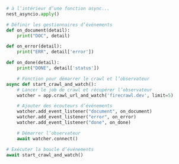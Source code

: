 ```python Python
# à l’intérieur d’une fonction async...
nest_asyncio.apply()

# Définir les gestionnaires d’événements
def on_document(detail):
    print("DOC", detail)

def on_error(detail):
    print("ERR", detail['error'])

def on_done(detail):
    print("DONE", detail['status'])

    # Fonction pour démarrer le crawl et l’observateur
async def start_crawl_and_watch():
    # Lancer le job de crawl et récupérer l’observateur
    watcher = app.crawl_url_and_watch('firecrawl.dev', limit=5)

    # Ajouter des écouteurs d’événements
    watcher.add_event_listener("document", on_document)
    watcher.add_event_listener("error", on_error)
    watcher.add_event_listener("done", on_done)

    # Démarrer l’observateur
    await watcher.connect()

# Exécuter la boucle d’événements
await start_crawl_and_watch()
```
